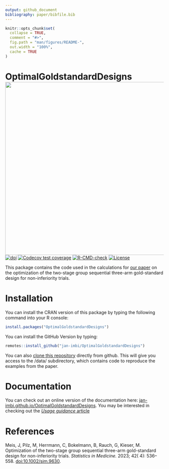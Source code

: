 ```yaml
---
output: github_document
bibliography: paper/bibfile.bib
---
```


<!-- README.md is generated from README.Rmd. Please edit that file -->

```r
knitr::opts_chunk$set(
  collapse = TRUE,
  comment = "#>",
  fig.path = "man/figures/README-",
  out.width = "100%",
  cache = TRUE
)
```

# OptimalGoldstandardDesigns <a href='https://github.com/jan-imbi/OptimalGoldstandardDesigns'><img src='man/figures/sticker.png' align="right" height="550" /></a>

<!-- badges: start -->
[![doi](https://img.shields.io/badge/doi-10.1002%2Fsim.9630-blue)](https://doi.org/10.1002/sim.9630)
[![Codecov test coverage](https://codecov.io/gh/jan-imbi/OptimalGoldstandardDesigns/branch/master/graph/badge.svg)](https://app.codecov.io/gh/jan-imbi/OptimalGoldstandardDesigns?branch=master)
[![R-CMD-check](https://github.com/jan-imbi/OptimalGoldstandardDesigns/actions/workflows/R-CMD-check.yaml/badge.svg)](https://github.com/jan-imbi/OptimalGoldstandardDesigns/actions/workflows/R-CMD-check.yaml)
[![License](https://img.shields.io/github/license/jan-imbi/OptimalGoldstandardDesigns)](https://github.com/jan-imbi/OptimalGoldstandardDesigns/blob/master/LICENSE.md)
<!-- badges: end -->

This package contains the code used in the calculations for
[our paper](https://doi.org/10.1002/sim.9630)
on the optimization of the two-stage group sequential three-arm gold-standard
design for non-inferiority trials.

# Installation
You can install the CRAN version of this package by typing the following
command into your R console:
```r
install.packages("OptimalGoldstandardDesigns")
```

You can install the GitHub Version by typing:
```r
remotes::install_github("jan-imbi/OptimalGoldstandardDesigns")
```

You can also [clone this repository](https://docs.github.com/en/repositories/creating-and-managing-repositories/cloning-a-repository)
directly from github. This will
give you access to the /data/ subdirectory, which contains code to reproduce
the examples from the paper.

# Documentation
You can check out an online version of the documentation here:
[jan-imbi.github.io/OptimalGoldstandardDesigns](https://jan-imbi.github.io/OptimalGoldstandardDesigns/).
You may be interested in checking out the [*Usage guidance* article](https://jan-imbi.github.io/OptimalGoldstandardDesigns/articles/Introduction.html)

# References
Meis, J, Pilz, M, Herrmann, C, Bokelmann, B, Rauch, G, Kieser, M. Optimization of the two-stage group
sequential three-arm gold-standard design for non-inferiority trials. *Statistics in Medicine.* 2023; 42(
4): 536– 558. [doi:10.1002/sim.9630](https://doi.org/10.1002/sim.9630).
